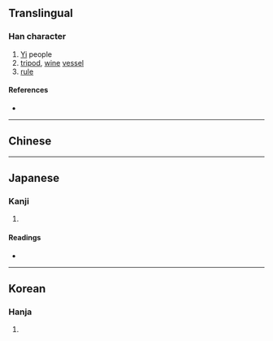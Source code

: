 {{also|彝|彜}}
{{character info/new}}
==Translingual==

===Han character===
{{Han char|rn=58|rad=彐|as=13|sn=16|four=|canj=NMFHT,SMFHT|ids=⿳彐粉廾}}

# [[Yi]] people
# [[tripod]], [[wine]] [[vessel]]
# [[rule]]

====References====
* {{Han ref|kx=0362.251|dkj=09948|dj=0681.090|hdz=20962.151|uh=5F5B|ud=24411}}

----

==Chinese==
{{zh-see|彝|v}}

----

==Japanese==

===Kanji===
{{ja-kanji|grade=|rs=彐13}}

# {{defn|lang=ja|sort=彐13}}

====Readings====
* {{ja-readings|on=[[い]] (i)|kun=[[つね]] (tsune)}}

----

==Korean==

===Hanja===
{{ko-hanja|hangeul=이|eumhun=|rv=i|mr=i|y=i}}

# {{defn|lang=ko|sort=彐13}}